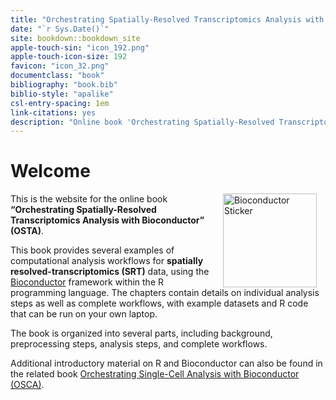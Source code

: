 ```yaml
---
title: "Orchestrating Spatially-Resolved Transcriptomics Analysis with Bioconductor"
date: "`r Sys.Date()`"
site: bookdown::bookdown_site
apple-touch-sin: "icon_192.png"
apple-touch-icon-size: 192
favicon: "icon_32.png"
documentclass: "book"
bibliography: "book.bib"
biblio-style: "apalike"
csl-entry-spacing: 1em
link-citations: yes
description: "Online book 'Orchestrating Spatially-Resolved Transcriptomics Analysis with Bioconductor'"
---
```



# Welcome {-}

<a href="https://bioconductor.org"><img src="https://github.com/Bioconductor/BiocStickers/raw/master/Bioconductor/Bioconductor-serial.gif" width="150" alt="Bioconductor Sticker" align="right" style="margin: 0 1em 0 1em" /></a>

This is the website for the online book **"Orchestrating Spatially-Resolved Transcriptomics Analysis with Bioconductor" (OSTA)**.

This book provides several examples of computational analysis workflows for **spatially resolved-transcriptomics (SRT)** data, using the [Bioconductor](http://bioconductor.org/) framework within the R programming language. The chapters contain details on individual analysis steps as well as complete workflows, with example datasets and R code that can be run on your own laptop.

The book is organized into several parts, including background, preprocessing steps, analysis steps, and complete workflows.

Additional introductory material on R and Bioconductor can also be found in the related book [Orchestrating Single-Cell Analysis with Bioconductor (OSCA)](https://osca.bioconductor.org/).

